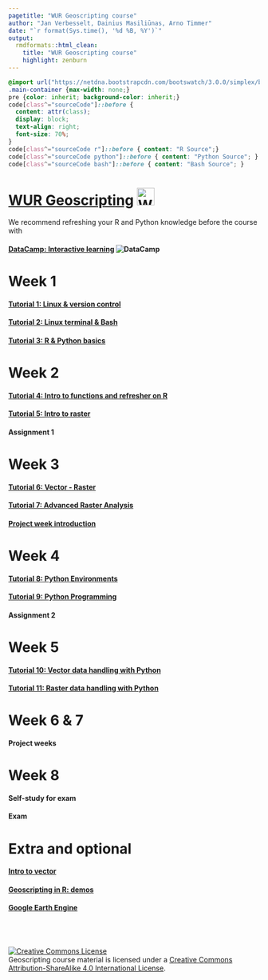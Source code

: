 ```yaml
---
pagetitle: "WUR Geoscripting course"
author: "Jan Verbesselt, Dainius Masiliūnas, Arno Timmer"
date: "`r format(Sys.time(), '%d %B, %Y')`"
output:
  rmdformats::html_clean:
    title: "WUR Geoscripting course"
    highlight: zenburn
---
```


```css
@import url("https://netdna.bootstrapcdn.com/bootswatch/3.0.0/simplex/bootstrap.min.css");
.main-container {max-width: none;}
pre {color: inherit; background-color: inherit;}
code[class^="sourceCode"]::before {
  content: attr(class);
  display: block;
  text-align: right;
  font-size: 70%;
}
code[class^="sourceCode r"]::before { content: "R Source";}
code[class^="sourceCode python"]::before { content: "Python Source"; }
code[class^="sourceCode bash"]::before { content: "Bash Source"; }
```


# [WUR Geoscripting](https://geoscripting-wur.github.io/) <img src="https://www.wur.nl/upload/854757ab-168f-46d7-b415-f8b501eebaa5_WUR_RGB_standard_2021-site.svg" alt="WUR logo" style="height: 35px;"/>

We recommend refreshing your R and Python knowledge before the course with

#### [DataCamp: Interactive learning ](https://www.datacamp.com/) ![DataCamp](figs/datacamp.svg)


# Week 1
#### [Tutorial 1: Linux & version control](https://geoscripting-wur.github.io/RProjectManagement)
#### [Tutorial 2: Linux terminal & Bash](https://geoscripting-wur.github.io/Intro2Linux)
#### [Tutorial 3: R & Python basics](https://geoscripting-wur.github.io/RPythonBasics/)

# Week 2
#### [Tutorial 4: Intro to functions and refresher on R](https://geoscripting-wur.github.io/Scripting4GeoIntro/)
#### [Tutorial 5: Intro to raster](https://geoscripting-wur.github.io/IntroToRaster)
#### Assignment 1

# Week 3
#### [Tutorial 6: Vector - Raster](https://geoscripting-wur.github.io/VectorRaster/)
#### [Tutorial 7: Advanced Raster Analysis](https://geoscripting-wur.github.io/AdvancedRasterAnalysis/)
#### [Project week introduction](https://geoscripting-wur.github.io/ProjectIntro/)

# Week 4
#### [Tutorial 8: Python Environments](https://geoscripting-wur.github.io/pythonEnvs/)
#### [Tutorial 9: Python Programming](https://geoscripting-wur.github.io/pythonProgramming/)
#### Assignment 2

# Week 5
#### [Tutorial 10: Vector data handling with Python](https://geoscripting-wur.github.io/PythonVector/)
#### [Tutorial 11: Raster data handling with Python](https://geoscripting-wur.github.io/PythonRaster/)

# Week 6 & 7
#### Project weeks

# Week 8
#### Self-study for exam
#### Exam
<!-- #### [Tutorial 14: Web harvesting; dealing with twitter data via Python](https://geoscripting-wur.github.io/PythonTwitter/) -->
<!-- #### [Tutorial 15: Webmapping demo](nens.html) -->

# Extra and optional
#### [Intro to vector](https://geoscripting-wur.github.io/IntroToVector/)
#### [Geoscripting in R: demos](https://geoscripting-wur.github.io/Scripting4Geo/)
#### [Google Earth Engine](https://geoscripting-wur.github.io/Python-GEE/)

<br /><br /><br /><a rel="license" href="http://creativecommons.org/licenses/by-sa/4.0/"><img alt="Creative Commons License" style="border-width:0" src="https://i.creativecommons.org/l/by-sa/4.0/88x31.png" /></a><br /><span xmlns:dct="http://purl.org/dc/terms/" href="http://purl.org/dc/dcmitype/Text" property="dct:title" rel="dct:type">Geoscripting course material</span> is licensed under a <a rel="license" href="http://creativecommons.org/licenses/by-sa/4.0/">Creative Commons Attribution-ShareAlike 4.0 International License</a>.
